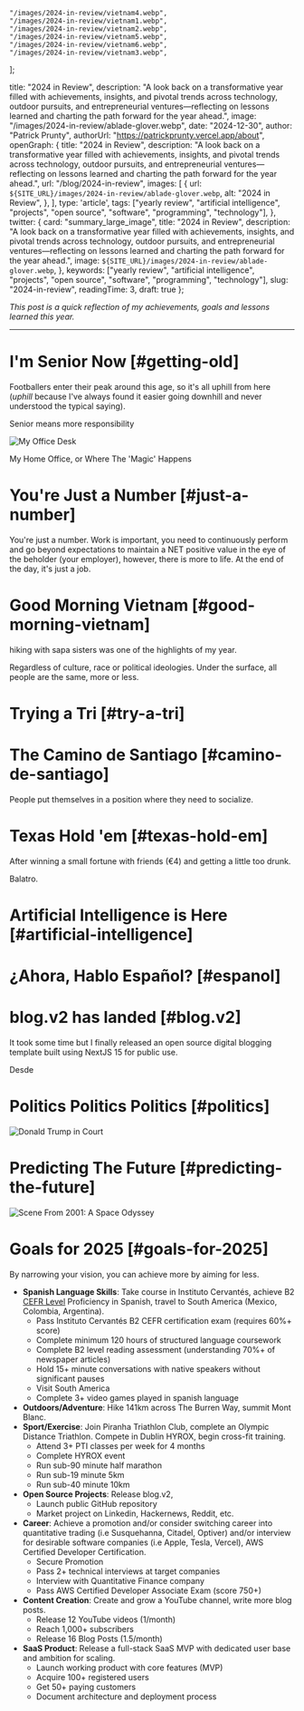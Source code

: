 
    "/images/2024-in-review/vietnam4.webp",
    "/images/2024-in-review/vietnam1.webp",
    "/images/2024-in-review/vietnam2.webp",
    "/images/2024-in-review/vietnam5.webp",
    "/images/2024-in-review/vietnam6.webp",
    "/images/2024-in-review/vietnam3.webp",
];

  title: "2024 in Review",
  description: "A look back on a transformative year filled with achievements, insights, and pivotal trends across technology, outdoor pursuits, and entrepreneurial ventures—reflecting on lessons learned and charting the path forward for the year ahead.",
  image: "/images/2024-in-review/ablade-glover.webp",
  date: "2024-12-30",
  author: "Patrick Prunty",
  authorUrl: "https://patrickprunty.vercel.app/about",
  openGraph: {
    title: "2024 in Review",
    description: "A look back on a transformative year filled with achievements, insights, and pivotal trends across technology, outdoor pursuits, and entrepreneurial ventures—reflecting on lessons learned and charting the path forward for the year ahead.",
    url: "/blog/2024-in-review",
    images: [
      {
        url: `${SITE_URL}/images/2024-in-review/ablade-glover.webp`,
        alt: "2024 in Review",
      },
    ],
    type: 'article',
    tags: ["yearly review", "artificial intelligence", "projects", "open source", "software", "programming", "technology"],
  },
  twitter: {
    card: "summary_large_image",
    title: "2024 in Review",
    description: "A look back on a transformative year filled with achievements, insights, and pivotal trends across technology, outdoor pursuits, and entrepreneurial ventures—reflecting on lessons learned and charting the path forward for the year ahead.",
    image: `${SITE_URL}/images/2024-in-review/ablade-glover.webp`,
  },
  keywords: ["yearly review", "artificial intelligence", "projects", "open source", "software", "programming", "technology"],
  slug: "2024-in-review",
  readingTime: 3,
  draft: true
};

*This post is a quick reflection of my achievements, goals and lessons learned this year.*

***

# I'm Senior Now [#getting-old]

Footballers enter their peak around this age, so it's all uphill from here (*uphill* because I've always found it
easier going downhill and never understood the typical saying).

Senior means more responsibility

![My Office Desk](/images/2024-in-review/desk.webp)
<Caption>My Home Office, or Where The 'Magic' Happens</Caption>

# You're Just a Number [#just-a-number]

You're just a number. Work is important, you need to continuously perform and go beyond expectations to maintain a NET
positive value in the eye of the beholder (your employer), however, there is more to life. At the end of the day, it's just a job.

# Good Morning Vietnam [#good-morning-vietnam]

hiking with sapa sisters was one of the highlights of my year.

<PhotoGrid images={vietnamImages} />

Regardless of culture, race or political ideologies. Under the surface, all people are the same, more or less.

# Trying a Tri [#try-a-tri]

<Strava activityId="12229188198"/>

# The Camino de Santiago [#camino-de-santiago]

People put themselves in a position where they need to socialize.

# Texas Hold 'em [#texas-hold-em]

After winning a small fortune with friends (€4) and getting a little too drunk.

Balatro.

# Artificial Intelligence is Here [#artificial-intelligence]

# ¿Ahora, Hablo Español? [#espanol]

# blog.v2 has landed [#blog.v2]


It took some time but I finally released an open source digital blogging template built using NextJS 15 for public
use.

Desde

# Politics Politics Politics [#politics]

![Donald Trump in Court](/images/2024-in-review/trump.webp)

# Predicting The Future [#predicting-the-future]

![Scene From 2001: A Space Odyssey](/images/space-odyssey.webp)


# Goals for 2025 [#goals-for-2025]

By narrowing your vision, you can achieve more by aiming for less.

* **Spanish Language Skills**: Take course in Instituto Cervantés, achieve B2 [CEFR Level](https://www.coe.int/en/web/common-european-framework-reference-languages/level-descriptions) Proficiency in Spanish, travel to South America (Mexico, Colombia, Argentina).
    - Pass Instituto Cervantés B2 CEFR certification exam (requires 60%+ score)
    - Complete minimum 120 hours of structured language coursework
    - Complete B2 level reading assessment (understanding 70%+ of newspaper articles)
    - Hold 15+ minute conversations with native speakers without significant pauses
    - Visit South America
    - Complete 3+ video games played in spanish language
* **Outdoors/Adventure**: Hike 141km across The Burren Way, summit Mont Blanc.
* **Sport/Exercise**: Join Piranha Triathlon Club, complete an Olympic Distance Triathlon. Compete in Dublin HYROX, begin
cross-fit training.
    - Attend 3+ PTI classes per week for 4 months
    - Complete HYROX event
    - Run sub-90 minute half marathon
    - Run sub-19 minute 5km
    - Run sub-40 minute 10km
* **Open Source Projects**: Release blog.v2,
    - Launch public GitHub repository
    - Market project on Linkedin, Hackernews, Reddit, etc.
* **Career**: Achieve a promotion and/or consider switching career into quantitative trading (i.e Susquehanna, Citadel, Optiver) and/or interview for
desirable software companies (i.e Apple, Tesla, Vercel), AWS Certified Developer Certification.
    - Secure Promotion
    - Pass 2+ technical interviews at target companies
    - Interview with Quantitative Finance company
    - Pass AWS Certified Developer Associate Exam (score 750+)
* **Content Creation**: Create and grow a YouTube channel, write more blog posts.
    - Release 12 YouTube videos (1/month)
    - Reach 1,000+ subscribers
    - Release 16 Blog Posts (1.5/month)
* **SaaS Product**: Release a full-stack SaaS MVP with dedicated user base and ambition for scaling.
    - Launch working product with core features (MVP)
    - Acquire 100+ registered users
    - Get 50+ paying customers
    - Document architecture and deployment process